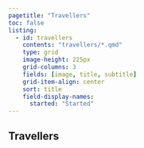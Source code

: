 ```yaml
---
pagetitle: "Travellers"
toc: false
listing:
  - id: travellers
    contents: "travellers/*.qmd"
    type: grid
    image-height: 225px
    grid-columns: 3
    fields: [image, title, subtitle]
    grid-item-align: center
    sort: title
    field-display-names:
      started: "Started"
---
```


## Travellers

:::{#travelers}
:::
